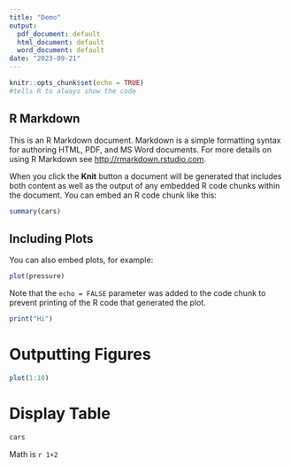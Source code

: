 ```yaml
---
title: "Demo"
output:
  pdf_document: default
  html_document: default
  word_document: default
date: "2023-09-21"
---
```


```r
knitr::opts_chunk$set(echo = TRUE)
#tells R to always show the code
```

## R Markdown

This is an R Markdown document. Markdown is a simple formatting syntax for authoring HTML, PDF, and MS Word documents. For more details on using R Markdown see <http://rmarkdown.rstudio.com>.

When you click the **Knit** button a document will be generated that includes both content as well as the output of any embedded R code chunks within the document. You can embed an R code chunk like this:

```r
summary(cars)
```

## Including Plots

You can also embed plots, for example:

```r
plot(pressure)
```

Note that the `echo = FALSE` parameter was added to the code chunk to prevent printing of the R code that generated the plot.

```r
print("Hi")
```

# Outputting Figures

```r
plot(1:10)
```

# Display Table

```r
cars
```

Math is `r 1+2`
